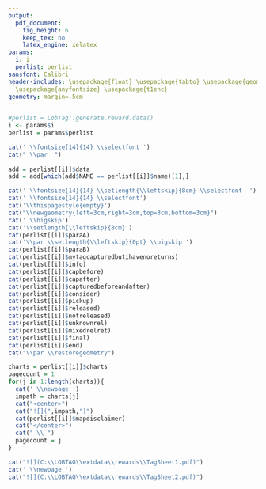 ```yaml
---
output:
  pdf_document:
    fig_height: 6
    keep_tex: no
    latex_engine: xelatex
params:
  i: i
  perlist: perlist
sansfont: Calibri
header-includes: \usepackage{float} \usepackage{tabto} \usepackage{geometry} \usepackage{mathptmx}
  \usepackage{anyfontsize} \usepackage{t1enc}
geometry: margin=.5cm
---
```


```r
#perlist = LobTag::generate.reward.data()
i <- params$i
perlist = params$perlist

cat(' \\fontsize{14}{14} \\selectfont ')
cat(" \\par  ")
    
add = perlist[[i]]$data
add = add[which(add$NAME == perlist[[i]]$name)[1],]

cat(' \\fontsize{14}{14} \\setlength{\\leftskip}{8cm} \\selectfont  ')
cat(' \\fontsize{14}{14} \\selectfont')
cat('\\thispagestyle{empty}')
cat("\\newgeometry{left=3cm,right=3cm,top=3cm,bottom=3cm}")
cat(' \\bigskip')
cat('\\setlength{\\leftskip}{8cm}')
cat(perlist[[i]]$paraA)
cat('\\par \\setlength{\\leftskip}{0pt} \\bigskip ')
cat(perlist[[i]]$paraB)
cat(perlist[[i]]$mytagcapturedbutihavenoreturns)
cat(perlist[[i]]$info)
cat(perlist[[i]]$capbefore)
cat(perlist[[i]]$capafter)
cat(perlist[[i]]$capturedbeforeandafter)
cat(perlist[[i]]$consider)
cat(perlist[[i]]$pickup)
cat(perlist[[i]]$released)
cat(perlist[[i]]$notreleased)
cat(perlist[[i]]$unknownrel)
cat(perlist[[i]]$mixedrelret)
cat(perlist[[i]]$final)
cat(perlist[[i]]$end)
cat("\\par \\restoregeometry")

charts = perlist[[i]]$charts
pagecount = 1
for(j in 1:length(charts)){
  cat(' \\newpage ') 
  impath = charts[j]
  cat("<center>")
  cat("![](",impath,")")
  cat(perlist[[i]]$mapdisclaimer)
  cat("</center>")
  cat(" \\ ") 
  pagecount = j
}

cat("![](C:\\LOBTAG\\extdata\\rewards\\TagSheet1.pdf)")
cat(' \\newpage ')
cat("![](C:\\LOBTAG\\extdata\\rewards\\TagSheet2.pdf)")

```

